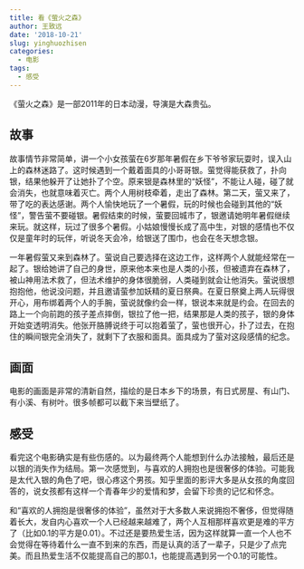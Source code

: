 ```yaml
---
title: 看《萤火之森》
author: 王致远
date: '2018-10-21'
slug: yinghuozhisen
categories:
  - 电影
tags:
  - 感受
---
```


《萤火之森》是一部2011年的日本动漫，导演是大森贵弘。

## 故事

故事情节非常简单，讲一个小女孩萤在6岁那年暑假在乡下爷爷家玩耍时，误入山上的森林迷路了。这时候遇到一个戴着面具的小哥哥银。萤觉得能获救了，扑向银，结果他躲开了让她扑了个空。原来银是森林里的“妖怪”，不能让人碰，碰了就会消失，也就意味着灭亡。两个人用树枝牵着，走出了森林。第二天，萤又来了，带了吃的表达感谢。两个人愉快地玩了一个暑假，玩的时候也会碰到其他的“妖怪”，警告萤不要碰银。暑假结束的时候，萤要回城市了，银邀请她明年暑假继续来玩。就这样，玩过了很多个暑假。小姑娘慢慢长成了高中生，对银的感情也不仅仅是童年时的玩伴，听说冬天会冷，给银送了围巾，也会在冬天想念银。

一年暑假萤又来到森林了。萤说自己要选择在这边工作，这样两个人就能经常在一起了。银给她讲了自己的身世，原来他本来也是人类的小孩，但被遗弃在森林了，被山神用法术救了，但法术维护的身体很脆弱，人类碰到就会让他消失。萤说很想抱抱他，他说没问题，并且邀请萤参加妖精的夏日祭典。在夏日祭奠上两人玩得很开心，用布绑着两个人的手腕，萤说就像约会一样，银说本来就是约会。在回去的路上一个向前跑的孩子差点摔倒，银拉了他一把，结果那是人类的孩子，银的身体开始变透明消失。他张开胳膊说终于可以抱着萤了，萤也很开心，扑了过去，在抱住的瞬间银完全消失了，就剩下了衣服和面具。面具成为了萤对这段感情的纪念。

## 画面

电影的画面是非常的清新自然，描绘的是日本乡下的场景，有日式房屋、有山门、有小溪、有树叶。很多帧都可以截下来当壁纸了。

## 感受

看完这个电影确实是有些伤感的。以为最终两个人能想到什么办法接触，最后还是以银的消失作为结局。第一次感觉到，与喜欢的人拥抱也是很奢侈的体验。可能我是太代入银的角色了吧，很心疼这个男孩。知乎里面的影评大多是从女孩的角度回答的，说女孩都有这样一个青春年少的爱情和梦，会留下珍贵的记忆和怀念。

和“喜欢的人拥抱是很奢侈的体验”，虽然对于大多数人来说拥抱不奢侈，但觉得随着长大，发自内心喜欢一个人已经越来越难了，两个人互相那样喜欢更是难的平方了（比如0.1的平方是0.01）。不过还是要热爱生活，因为这样就算一直一个人也不会觉得在等待着什么一直不到来的东西，而是认真的活了一辈子，只是少了点完美。而且热爱生活不仅能提高自己的那0.1，也能提高遇到另一个0.1的可能性。
